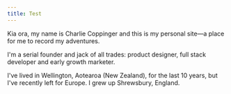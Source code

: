 ```yaml
---
title: Test
---
```


Kia ora, my name is Charlie Coppinger and this is my personal site—a place for me to record my adventures.

I'm a serial founder and jack of all trades: product designer, full stack developer and early growth marketer.

I've lived in Wellington, Aotearoa (New Zealand), for the last 10 years, but I've recently left for Europe. I grew up Shrewsbury, England.
